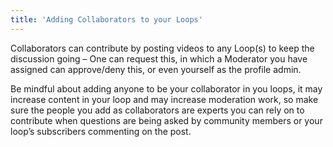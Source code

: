```yaml
---
title: 'Adding Collaborators to your Loops'
---
```


Collaborators can contribute by posting videos to any Loop(s) to keep the discussion going – One can request this, in which a Moderator you have assigned can approve/deny this, or even yourself as the profile admin. 

Be mindful about adding anyone to be your collaborator in you loops, it may increase content in your loop and may increase moderation work, so make sure the people you add as collaborators are experts you can rely on to contribute when questions are being asked by community members or your loop’s subscribers commenting on the post.
